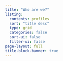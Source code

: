 ```yaml
---
title: "Who are we?"
listing: 
  contents: profiles
  sort: "title desc"
  type: grid
  categories: false
  sort-ui: false
  filter-ui: false
page-layout: full
title-block-banner: true
---
```

